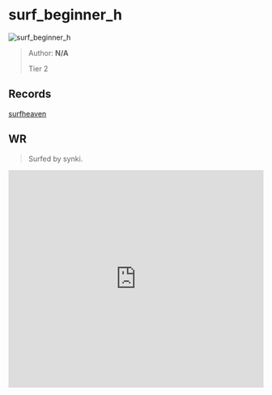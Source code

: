 
# surf_beginner_h

![surf_beginner_h](https://raw.githubusercontent.com/Sayt123/SurfMapPics/Maps-and-bonuses/csgo/surf_beginner_h.jpg)

> Author: **N/A**
>
> Tier 2

## Records

[surfheaven](https://surfheaven.eu/map/surf_beginner_h)

## WR

> Surfed by synki.

<iframe
width="100%"
height="430"
src="https://www.youtube.com/embed/e2-1LCRRtB0"
frameborder="0"
allow="accelerometer; autoplay; clipboard-write; encrypted-media; gyroscope; picture-in-picture"
allowFullScreen
/>

```md

[Surf Timer] - Eatnerdz finished in 00:52:25 (WR -00:00:46). Improving by 00:00:52
[Surf Timer] - Eatnerdz beat the map record! Rank: 1/552


```
                